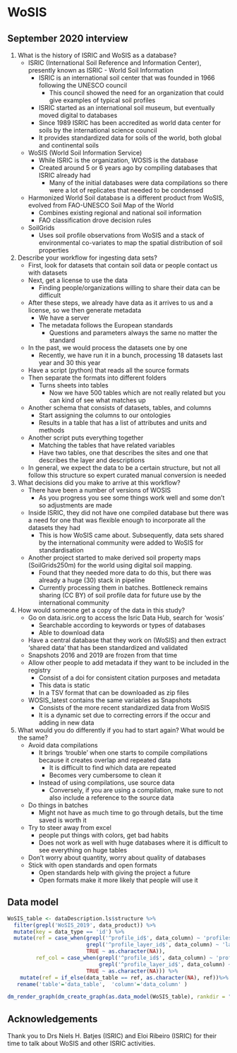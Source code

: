 # WoSIS

## September 2020 interview

  1) What is the history of ISRIC and WoSIS as a database?
      - ISRIC (International Soil Reference and Information Center), presently known as ISRIC - World Soil Information
          + ISRIC is an international soil center that was founded in 1966 following the UNESCO council
              - This council showed the need for an organization that could give examples of typical soil profiles
          + ISRIC started as an international soil museum, but eventually moved digital to databases
          + Since 1989 ISRIC has been accredited as world data center for soils by the international science council
          + It provides standardized data for soils of the world, both global and continental soils
      - WoSIS (World Soil Information Service)
          + While ISRIC is the organization, WOSIS is the database
          + Created around 5 or 6 years ago by compiling databases that ISRIC already had
              - Many of the initial databases were data compilations so there were a lot of replicates that needed to be condensed
      - Harmonized World Soil database is a different product from WoSIS, evolved from FAO-UNESCO Soil Map of the World
          + Combines existing regional and national soil information
          + FAO classification drove decision rules
      - SoilGrids
          + Uses soil profile observations from WoSIS and a stack of environmental co-variates to map the spatial distribution of soil properties

  2) Describe your workflow for ingesting data sets? 
      - First, look for datasets that contain soil data or people contact us with datasets
      - Next, get a license to use the data
          + Finding people/organizations willing to share their data can be difficult
      - After these steps, we already have data as it arrives to us and a license, so we then generate metadata
          + We have a server
          + The metadata follows the European standards
              - Questions and parameters always the same no matter the standard
      - In the past, we would process the datasets one by one
          + Recently, we have run it in a bunch, processing 18 datasets last year and 30 this year
      - Have a script (python) that reads all the source formats
      - Then separate the formats into different folders
          + Turns sheets into tables
              - Now we have 500 tables which are not really related but you can kind of see what matches up
      - Another schema that consists of datasets, tables, and columns
          + Start assigning the columns to our ontologies
          + Results in a table that has a list of attributes and units and methods
      - Another script puts everything together
          + Matching the tables that have related variables
          + Have two tables, one that describes the sites and one that describes the layer and descriptions
      - In general, we expect the data to be a certain structure, but not all follow this structure so expert curated manual conversion is needed

  3) What decisions did you make to arrive at this workflow?
      - There have been a number of versions of WOSIS
          + As you progress you see some things work well and some don’t so adjustments are made
      - Inside ISRIC, they did not have one compiled database but there was a need for one that was flexible enough to incorporate all the datasets they had
          + This is how WoSIS came about. Subsequently, data sets shared by the international community were added to WoSIS for standardisation
      - Another project started to make derived soil property maps (SoilGrids250m) for the world using digital soil mapping.
          + Found that they needed more data to do this, but there was already a huge (30) stack in pipeline
          + Currently processing them in batches. Bottleneck remains sharing (CC BY) of soil profile data for future use by the international community

  4) How would someone get a copy of the data in this study?
      - Go on data.isric.org to access the Isric Data Hub, search for 'wosis'
          + Searchable according to keywords or types of databases
          + Able to download data
      - Have a central database that they work on (WoSIS) and then extract 'shared data' that has been standardized and validated
      - Snapshots 2016 and 2019 are frozen from that time
      - Allow other people to add metadata if they want to be included in the registry
          + Consist of a doi for consistent citation purposes and metadata
          + This data is static
          + In a TSV format that can be downloaded as zip files
      - WOSIS_latest contains the same variables as Snapshots
          + Consists of the more recent standardized data from WoSIS
          + It is a dynamic set due to correcting errors if the occur and adding in new data

  5) What would you do differently if you had to start again? What would be the same?
      - Avoid data compilations
          + It brings 'trouble' when one starts to compile compilations because it creates overlap and repeated data
              - It is difficult to find which data are repeated
              - Becomes very cumbersome to clean it
          + Instead of using compilations, use source data
              - Conversely, if you are using a compilation, make sure to not also include a reference to the source data
      - Do things in batches
          + Might not have as much time to go through details, but the time saved is worth it
      - Try to steer away from excel
          + people put things with colors, get bad habits
          + Does not work as well with huge databases where it is difficult to see everything on huge tables
      - Don't worry about quantity, worry about quality of databases
      - Stick with open standards and open formats
          + Open standards help with giving the project a future
          + Open formats make it more likely that people will use it
          
          
## Data model

```r
WoSIS_table <- dataDescription.ls$structure %>%
  filter(grepl('WoSIS_2019', data_product)) %>%
  mutate(key = data_type == 'id') %>%
  mutate(ref = case_when(grepl('^profile_id$', data_column) ~ 'profiles',
                         grepl('^profile_layer_id$', data_column) ~ 'layers_physical',
                         TRUE ~ as.character(NA)),
         ref_col = case_when(grepl('^profile_id$', data_column) ~ 'profile_id',
                             grepl('^profile_layer_id$', data_column) ~ 'profile_layer_id',
                         TRUE ~ as.character(NA))) %>%
    mutate(ref = if_else(data_table == ref, as.character(NA), ref))%>%
   rename('table'='data_table',  'column'='data_column' )

dm_render_graph(dm_create_graph(as.data_model(WoSIS_table), rankdir = "RL", col_attr = c('column'), view_type = 'keys_only', graph_name='ISCN-template data model'))
```

## Acknowledgements

Thank you to Drs Niels H. Batjes (ISRIC) and Eloi Ribeiro (ISRIC) for their time to talk about WoSIS and other ISRIC activities.
